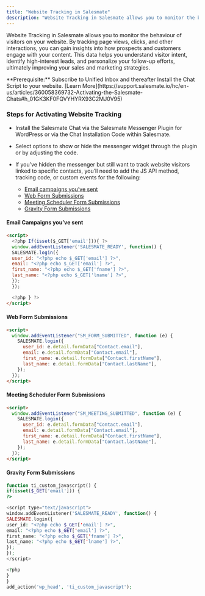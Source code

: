 ```yaml
---
title: "Website Tracking in Salesmate"
description: "Website Tracking in Salesmate allows you to monitor the behaviour of visitors on your website. By tracking page views, clicks, and other interactions,..."
---
```


Website Tracking in Salesmate allows you to monitor the behaviour of visitors on your website. By tracking page views, clicks, and other interactions, you can gain insights into how prospects and customers engage with your content. This data helps you understand visitor intent, identify high-interest leads, and personalize your follow-up efforts, ultimately improving your sales and marketing strategies.

<Note>
  **Prerequisite:** Subscribe to Unified Inbox and thereafter Install the Chat
  Script to your website. [Learn
  More](https://support.salesmate.io/hc/en-us/articles/360058369732-Activating-the-Salesmate-Chats#h_01GK3KF0FQVYHYRX93C2MJ0V95)
</Note>

### Steps for Activating Website Tracking

- Install the Salesmate Chat via the Salesmate Messenger Plugin for WordPress or via the Chat Installation Code within Salesmate.
- Select options to show or hide the messenger widget through the plugin or by adjusting the code.
- If you’ve hidden the messenger but still want to track website visitors linked to specific contacts, you’ll need to add the JS API method, tracking code, or custom events for the following:

  - [Email campaigns you’ve sent](https://support.salesmate.io/hc/en-us/articles/37057741761945-Website-Tracking-in-Salesmate#h_01J6H4GKWKYGWS0P0B1P5G11VK)
  - [Web Form Submissions](https://support.salesmate.io/hc/en-us/articles/37057741761945-Website-Tracking-in-Salesmate#h_01J6H4JZZP1QHCD81X79XN834D)
  - [Meeting Scheduler Form Submissions](https://support.salesmate.io/hc/en-us/articles/37057741761945-Website-Tracking-in-Salesmate#h_01J6H4KV4QQ8V2FCY7Q39D0XMQ)
  - [Gravity Form Submissions](https://support.salesmate.io/hc/en-us/articles/37057741761945-Website-Tracking-in-Salesmate#h_01J6H4N3Q7M3SDECWJBFNXKDEP)

#### Email Campaigns you’ve sent

```html
<script>
  <?php If(isset($_GET['email'])){ ?>
  window.addEventListener('SALESMATE_READY', function() {
  SALESMATE.login({
  user_id: "<?php echo $_GET['email'] ?>",
  email: "<?php echo $_GET['email'] ?>",
  first_name: "<?php echo $_GET['fname'] ?>",
  last_name: "<?php echo $_GET['lname'] ?>",
  });
  });

  <?php } ?>
</script>
```

#### Web Form Submissions

```html
<script>
  window.addEventListener("SM_FORM_SUBMITTED", function (e) {
    SALESMATE.login({
      user_id: e.detail.formData["Contact.email"],
      email: e.detail.formData["Contact.email"],
      first_name: e.detail.formData["Contact.firstName"],
      last_name: e.detail.formData["Contact.lastName"],
    });
  });
</script>
```

#### Meeting Scheduler Form Submissions

```html
<script>
  window.addEventListener("SM_MEETING_SUBMITTED", function (e) {
    SALESMATE.login({
      user_id: e.detail.formData["Contact.email"],
      email: e.detail.formData["Contact.email"],
      first_name: e.detail.formData["Contact.firstName"],
      last_name: e.detail.formData["Contact.lastName"],
    });
  });
</script>
```

#### Gravity Form Submissions

```php
function ti_custom_javascript() {
if(isset($_GET['email'])) {
?>

<script type="text/javascript">
window.addEventListener('SALESMATE_READY', function() {
SALESMATE.login({
user_id: "<?php echo $_GET['email'] ?>",
email: "<?php echo $_GET['email'] ?>",
first_name: "<?php echo $_GET['fname'] ?>",
last_name: "<?php echo $_GET['lname'] ?>",
});
});
</script>

<?php
}
}
add_action('wp_head', 'ti_custom_javascript');
```
